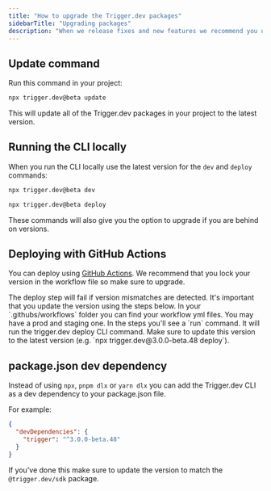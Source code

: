 ```yaml
---
title: "How to upgrade the Trigger.dev packages"
sidebarTitle: "Upgrading packages"
description: "When we release fixes and new features we recommend you upgrade your Trigger.dev packages."
---
```


## Update command

Run this command in your project:

```sh
npx trigger.dev@beta update
```

This will update all of the Trigger.dev packages in your project to the latest version.

## Running the CLI locally

When you run the CLI locally use the latest version for the `dev` and `deploy` commands:

```sh
npx trigger.dev@beta dev
```

```sh
npx trigger.dev@beta deploy
```

These commands will also give you the option to upgrade if you are behind on versions.

## Deploying with GitHub Actions

You can deploy using [GitHub Actions](/v3/github-actions). We recommend that you lock your version in the workflow file so make sure to upgrade.

<Warning>
  The deploy step will fail if version mismatches are detected. It's important that you update the
  version using the steps below.
</Warning>

<Steps>
  <Step title="Find your workflow file">
    In your `.githubs/workflows` folder you can find your workflow yml files. You may have a prod
    and staging one.
  </Step>
  <Step title="Update the version for the run command">
    In the steps you'll see a `run` command. It will run the trigger.dev deploy CLI command. Make
    sure to update this version to the latest version (e.g. `npx trigger.dev@3.0.0-beta.48 deploy`).
  </Step>
</Steps>

## package.json dev dependency

Instead of using `npx`, `pnpm dlx` or `yarn dlx` you can add the Trigger.dev CLI as a dev dependency to your package.json file.

For example:

```json
{
  "devDependencies": {
    "trigger": "^3.0.0-beta.48"
  }
}
```

If you've done this make sure to update the version to match the `@trigger.dev/sdk` package.
